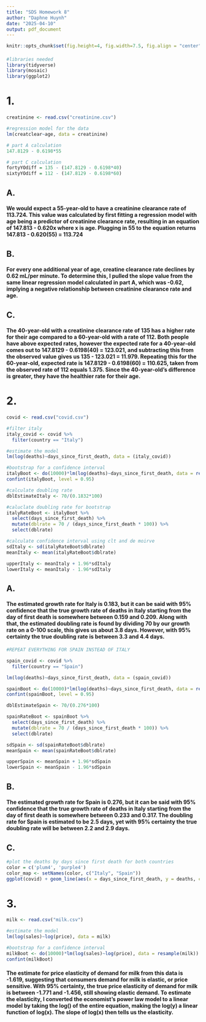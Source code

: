 ---
title: "SDS Homework 8"
author: "Daphne Huynh"
date: "2025-04-10"
output: pdf_document
---

```{r setup, include=FALSE}
knitr::opts_chunk$set(fig.height=4, fig.width=7.5, fig.align = "center", warning=FALSE, tidy=TRUE, tidy.opts=list(width.cutoff=60), message=FALSE, echo = FALSE)
```

#### \href{https://github.com/giahandhuynh/315homework8}{\textcolor{blue}{GitHub Repository}}

```{r}
#libraries needed
library(tidyverse)
library(mosaic)
library(ggplot2)
```


# 1.

```{r results = 'hide'}
creatinine <- read.csv("creatinine.csv")

#regression model for the data
lm(creatclear~age, data = creatinine)

# part A calculation
147.8129 - 0.6198*55

# part C calculation
fortyYOdiff = 135 - (147.8129 - 0.6198*40)
sixtyYOdiff = 112 - (147.8129 - 0.6198*60)

```
## A.

#### We would expect a 55-year-old to have a creatinine clearance rate of 113.724. This value was calculated by first fitting a regression model with age being a predictor of creatinine clearance rate, resulting in an equation of 147.813 - 0.620x where x is age. Plugging in 55 to the equation returns 147.813 - 0.620(55) = 113.724

## B. 

#### For every one additional year of age, creatine clearance rate declines by 0.62 mL/per minute. To determine this, I pulled the slope value from the same linear regression model calculated in part A, which was -0.62, implying a negative relationship between creatinine clearance rate and age.

## C.

#### The 40-year-old with a creatinine clearance rate of 135 has a higher rate for their age compared to a 60-year-old with a rate of 112. Both people have above expected rates, however the expected rate for a 40-year-old comes out to 147.8129 - 0.6198(40) = 123.021, and subtracting this from the observed value gives us 135 - 123.021 = 11.979. Repeating this for the 60-year-old, expected rate is 147.8129 - 0.6198(60) = 110.625, taken from the observed rate of 112 equals 1.375. Since the 40-year-old's difference is greater, they have the healthier rate for their age.

\newpage

# 2.

```{r results = 'hide'}
covid <- read.csv("covid.csv")

#filter italy
italy_covid <- covid %>%
  filter(country == "Italy")

#estimate the model
lm(log(deaths)~days_since_first_death, data = (italy_covid))

#bootstrap for a confidence interval
italyBoot <- do(10000)*lm(log(deaths)~days_since_first_death, data = resample(italy_covid))
confint(italyBoot, level = 0.95)

#calculate doubling rate
dblEstimateItaly <- 70/(0.1832*100)

#caluclate doubling rate for bootstrap
italyRateBoot <- italyBoot %>%
  select(days_since_first_death) %>%
  mutate(dblrate = 70 / (days_since_first_death * 100)) %>%
  select(dblrate)

#calculate confidence interval using clt and de moirve
sdItaly <- sd(italyRateBoot$dblrate)
meanItaly <- mean(italyRateBoot$dblrate)

upperItaly <- meanItaly + 1.96*sdItaly
lowerItaly <- meanItaly - 1.96*sdItaly
```

## A.

#### The estimated growth rate for Italy is 0.183, but it can be said with 95% confidence that the true growth rate of deaths in Italy starting from the day of first death is somewhere between 0.159 and 0.209. Along with that, the estimated doubling rate is found by dividing 70 by our growth rate on a 0-100 scale, this gives us about 3.8 days. However, with 95% certainty the true doubling rate is between 3.3 and 4.4 days.

```{r results = 'hide'}
#REPEAT EVERYTHING FOR SPAIN INSTEAD OF ITALY

spain_covid <- covid %>%
  filter(country == "Spain")

lm(log(deaths)~days_since_first_death, data = (spain_covid))

spainBoot <- do(10000)*lm(log(deaths)~days_since_first_death, data = resample(spain_covid))
confint(spainBoot, level = 0.95)

dblEstimateSpain <- 70/(0.276*100)

spainRateBoot <- spainBoot %>%
  select(days_since_first_death) %>%
  mutate(dblrate = 70 / (days_since_first_death * 100)) %>%
  select(dblrate)

sdSpain <- sd(spainRateBoot$dblrate)
meanSpain <- mean(spainRateBoot$dblrate)

upperSpain <- meanSpain + 1.96*sdSpain
lowerSpain <- meanSpain - 1.96*sdSpain

```


## B.

#### The estimated growth rate for Spain is 0.276, but it can be said with 95% confidence that the true growth rate of deaths in Italy starting from the day of first death is somewhere between 0.233 and 0.317. The doubling rate for Spain is estimated to be 2.5 days, yet with 95% certainty the true doubling rate will be between 2.2 and 2.9 days.

## C.

```{r}
#plot the deaths by days since first death for both countries
color = c('plum4', 'purple4')
color_map <- setNames(color, c("Italy", "Spain"))
ggplot(covid) + geom_line(aes(x = days_since_first_death, y = deaths, color = country)) +scale_color_manual(values = color_map)
```

\newpage

# 3.

```{r results = 'hide'}
milk <- read.csv("milk.csv")

#estimate the model
lm(log(sales)~log(price), data = milk)

#bootstrap for a confidence interval
milkBoot <- do(10000)*lm(log(sales)~log(price), data = resample(milk))
confint(milkBoot)
```
#### The estimate for price elasticity of demand for milk from this data is -1.619, suggesting that consumers demand for milk is elastic, or price sensitive. With 95% certainty, the true price elasticity of demand for milk is between -1.771 and -1.456, still showing elastic demand. To estimate the elasticity, I converted the economist's power law model to a linear model by taking the log() of the entire equation, making the log(y) a linear function of log(x). The slope of log(x) then tells us the elasticity.

